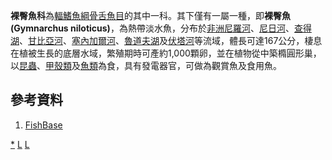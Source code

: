 {{Speciesbox
| name = 裸臀魚
| image = Gymnarchus niloticus005.JPG
| status = LC
| status_system = IUCN3.1
| display_parents = 3
| grandparent_authority = Bleeker, 1859
| parent_authority = [[Georges_Cuvier|Cuvier]], 1829
| taxon = Gymnarchus niloticus
| authority = Cuvier, 1829
| subdivision = * 見內文
}}
'''裸臀魚科'''為[[輻鰭魚綱|輻鰭魚綱]][[骨舌魚目|骨舌魚目]]的其中一科。其下僅有一屬一種，即'''裸臀魚(Gymnarchus niloticus)'''，為熱帶淡水魚，分布於[[非洲|非洲]][[尼羅河|尼羅河]]、[[尼日河|尼日河]]、[[查得湖|查得湖]]、[[甘比亞河|甘比亞河]]、[[塞內加爾河|塞內加爾河]]、[[魯道夫湖|魯道夫湖]]及[[伏塔河|伏塔河]]等流域，體長可達167公分，棲息在植被生長的底層水域，繁殖期時可產約1,000顆卵，並在植物從中築橢圓形巢，以[[昆蟲|昆蟲]]、[[甲殼類|甲殼類]]及[[魚類|魚類]]為食，具有發電器官，可做為觀賞魚及食用魚。

==參考資料==
#[https://web.archive.org/web/20160304203612/http://fishbase.sinica.edu.tw/summary/SpeciesSummary.php?id=4519&lang=chinese FishBase]
{{taxonbar}}
[[Category:裸臀魚科|*]]
[[Category:食用魚|L]]
[[Category:觀賞魚|L]]